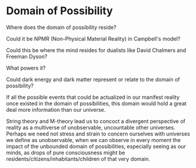 # Domain of Possibility

Where does the domain of possibility reside?

Could it be NPMR (Non-Physical Material Reality) in Campbell's model?

Could this be where the mind resides for dualists like David Chalmers and Freeman Dyson?

What powers it?

Could dark energy and dark matter represent or relate to the domain of possibility?

If all the possible events that could be actualized in our manifest reality once existed in the domain of possibilities, this domain would hold a great deal more information than our universe.

String theory and M-theory lead us to concoct a divergent perspective of reality as a multiverse of unobservable, uncountable other universes. Perhaps we need not stress and strain to concern ourselves with universes we define as unobservable, when we can observe in every moment the impact of the unbounded domain of possibilities, especially seeing as our minds, as drops of pure consciousness might be residents/citizens/inhabitants/children of that very domain.